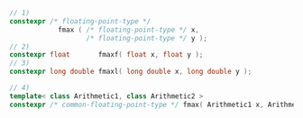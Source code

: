 ```cpp
// 1)
constexpr /* floating-point-type */
            fmax ( /* floating-point-type */ x,
                   /* floating-point-type */ y );
// 2)
constexpr float       fmaxf( float x, float y );
// 3)
constexpr long double fmaxl( long double x, long double y );
```
```cpp title="Additional Overloads"
// 4)
template< class Arithmetic1, class Arithmetic2 >
constexpr /* common-floating-point-type */ fmax( Arithmetic1 x, Arithmetic2 y );
```